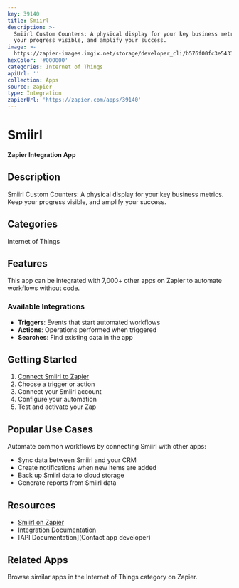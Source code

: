 ```yaml
---
key: 39140
title: Smiirl
description: >-
  Smiirl Custom Counters: A physical display for your key business metrics. Keep
  your progress visible, and amplify your success.
image: >-
  https://zapier-images.imgix.net/storage/developer_cli/b576f00fc3e54333d9008b3ac8bd7a28.png?auto=format%2Ccompress&ixlib=python-3.0.0&q=50
hexColor: '#000000'
categories: Internet of Things
apiUrl: ''
collection: Apps
source: zapier
type: Integration
zapierUrl: 'https://zapier.com/apps/39140'
---
```

# Smiirl

**Zapier Integration App**

## Description

Smiirl Custom Counters: A physical display for your key business metrics. Keep your progress visible, and amplify your success.

## Categories

Internet of Things

## Features

This app can be integrated with 7,000+ other apps on Zapier to automate workflows without code.

### Available Integrations

- **Triggers**: Events that start automated workflows
- **Actions**: Operations performed when triggered
- **Searches**: Find existing data in the app

## Getting Started

1. [Connect Smiirl to Zapier](https://zapier.com/apps/39140)
2. Choose a trigger or action
3. Connect your Smiirl account
4. Configure your automation
5. Test and activate your Zap

## Popular Use Cases

Automate common workflows by connecting Smiirl with other apps:

- Sync data between Smiirl and your CRM
- Create notifications when new items are added
- Back up Smiirl data to cloud storage
- Generate reports from Smiirl data

## Resources

- [Smiirl on Zapier](https://zapier.com/apps/39140)
- [Integration Documentation](https://zapier.com/apps/39140/integrations)
- [API Documentation](Contact app developer)

## Related Apps

Browse similar apps in the Internet of Things category on Zapier.
